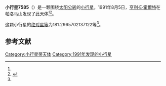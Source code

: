 {{Infobox planet
| bgcolour = #FFFFC0
| name = 7585
| symbol = 
| image = 
| caption = 
| discovery = yes
| discovery_ref = 
| discoverer = [[亨利·E·霍爾特|亨利·E·霍爾特]]
| discovery_site = [[帕洛马山|帕洛马山]] 
| discovered = 1991年8月5日
| designations = yes
| mp_name = 
| named_after = 
| alt_names = 1991 PK8/ 1983 AJ2 / 1994 AV
| mp_category = [[主带小行星|主带小行星]]
| orbit_ref = <ref name="a">[http://ssd.jpl.nasa.gov/sbdb.cgi?sstr=7585 7585] {{Wayback|url=http://ssd.jpl.nasa.gov/sbdb.cgi?sstr=7585 |date=20210720203552 }}，小行星數據庫瀏覽器（JPL Small-Body Database Browser）－[[美国国家航空航天局|美国国家航空航天局]]喷气推进实验室</ref>
| epoch = 2456400.5 (2013年4月18日更新)
| aphelion = {{convert|3.548137787899475|AU|km|3|abbr=on|lk=out}}
| perihelion = {{convert|2.811427566005679|AU|km|3|abbr=on}}
| semimajor = {{convert|3.179782676952577|AU|km|3|abbr=on}}
| eccentricity = 0.115842857
| period = 2071.069082 [[日|日]]<br />5.67[[儒略年|儒略年]]
| avg_speed = 
| inclination = 13.03956745742608
| asc_node = 129.6817754316723
| mean_anomaly = 
| arg_peri = 181.2965702137122
| satellites = 
| physical_characteristics = yes
| dimensions = 
| mass = 
| density = 
| surface_grav = 
| escape_velocity = 
| sidereal_day = 
| axial_tilt = 
| pole_ecliptic_lat = 
| pole_ecliptic_lon = 
| albedo = 
| temperatures= 
| temp_name1 = 
| mean_temp_1 = 
| max_temp_1 = 
| temp_name2 = 
| max_temp_2 = 
| spectral_type = 
| abs_magnitude = 181.2965702137122
}}

'''小行星7585'''（{{lang-en|7585}}）是一颗围绕[[太阳|太阳]][[公转|公转]]的[[小行星|小行星]]。1991年8月5日，[[亨利·E·霍爾特|亨利·E·霍爾特]]在帕洛马山发现了此天体<ref name="a" /><ref>{{cite news|title=小行星列表|url=http://cfa-www.harvard.edu/iau/lists/NumberedMPs.txt|accessdate=2013-07-08|newspaper=哈佛大学|archive-date=2008-05-17|archive-url=https://web.archive.org/web/20080517010638/http://cfa-www.harvard.edu/iau/lists/NumberedMPs.txt|dead-url=no}}</ref>。

这颗小行星的[[绝对星等|绝对星等]]为181.2965702137122等<ref name="a" />。

==参考文献==
{{reflist}}
{{Minor Planet Number|[[小行星7584|小行星7584]]|[[小行星7586|小行星7586]]}}

{{小天体}}

[[Category:小行星带天体|Category:小行星带天体]]
[[Category:1991年发现的小行星|Category:1991年发现的小行星]]

{{asteroid-stub}}
